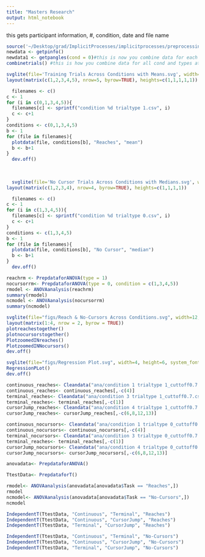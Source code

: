 ```yaml
---
title: "Masters Research"
output: html_notebook
---
```


this gets participant information, #, condition, date and file name
```r
source('~/Desktop/grad/ImplicitProcesses/implicitprocesses/preprocessing.R')
newdata <- getpinfo()
newdata1 <- getpangles(cond = 0)#this is now you combine data for each condition and trialtype
combinetrials() #this is how you combine data for all cond and types at once
```
```r
svglite(file='Training Trials Across Conditions with Means.svg', width=5, height=15, system_fonts=list(sans = "Arial"))
layout(matrix(c(1,2,3,4,5), nrow=5, byrow=TRUE), heights=c(1,1,1,1,1))

  filenames <- c()
c <- 1
for (i in c(0,1,3,4,5)){
  filenames[c] <- sprintf("condition %d trialtype 1.csv", i)
  c <- c+1
}
conditions <- c(0,1,3,4,5)
b <- 1
for (file in filenames){
  plotdata(file, conditions[b], "Reaches", "mean")
  b <- b+1
}
  dev.off()
  
  
  
  svglite(file='No Cursor Trials Across Conditions with Medians.svg', width=5, height=15, system_fonts=list(sans = "Arial"))
layout(matrix(c(1,2,3,4), nrow=4, byrow=TRUE), heights=c(1,1,1,1))

  filenames <- c()
c <- 1
for (i in c(1,3,4,5)){
  filenames[c] <- sprintf("condition %d trialtype 0.csv", i)
  c <- c+1
}
conditions <- c(1,3,4,5)
b <- 1
for (file in filenames){
  plotdata(file, conditions[b], "No Cursor", "median")
  b <- b+1
}
  dev.off()
```
```r
reachrm <- PrepdataforANOVA(type = 1)
nocursorrm<- PrepdataforANOVA(type = 0, condition = c(1,3,4,5))
rmodel <- ANOVAanalysis(reachrm)
summary(rmodel)
ncmodel <- ANOVAanalysis(nocursorrm)
summary(ncmodel)
```






```r

svglite(file="figs/Reach & No-Cursors Across Conditions.svg", width=12, height=8, system_fonts=list(sans = "Arial"))
layout(matrix(1:4, nrow = 2, byrow = TRUE))
plotreachestogether()
plotnocursorstogether()
PlotzoomedINreaches()
PlotzoomedINNocursors()
dev.off()

svglite(file="figs/Regression Plot.svg", width=4, height=6, system_fonts=list(sans = "Arial"))
RegressionPLot()
dev.off()

```


```r
continuous_reaches<- Cleandata("ana/condition 1 trialtype 1_cuttoff0.7.csv")
continuous_reaches<- continuous_reaches[,-c(4)]
terminal_reaches<- Cleandata("ana/condition 3 trialtype 1_cuttoff0.7.csv")
terminal_reaches<- terminal_reaches[,-c(1)]
cursorJump_reaches<- Cleandata("ana/condition 4 trialtype 1_cuttoff0.7.csv")
cursorJump_reaches<- cursorJump_reaches[,-c(6,8,12,13)]

continuous_nocursors<- Cleandata("ana/condition 1 trialtype 0_cuttoff0.7.csv")
continuous_nocursors<- continuous_nocursors[,-c(4)]
terminal_nocursors<- Cleandata("ana/condition 3 trialtype 0_cuttoff0.7.csv")
terminal_reaches<- terminal_reaches[,-c(1)]
cursorJump_nocursors<- Cleandata("ana/condition 4 trialtype 0_cuttoff0.7.csv")
cursorJump_nocursors<- cursorJump_nocursors[,-c(6,8,12,13)]
```



```r

anovadata<- PrepdataforANOVA()

TtestData<- PrepdataforT()
```


```r
rmodel<- ANOVAanalysis(anovadata[anovadata$Task == "Reaches",])
rmodel
ncmodel<- ANOVAanalysis(anovadata[anovadata$Task == "No-Cursors",])
ncmodel

IndependentT(TtestData, "Continuous", "Terminal", "Reaches")
IndependentT(TtestData, "Continuous", "CursorJump", "Reaches")
IndependentT(TtestData, "Terminal", "CursorJump", "Reaches")

IndependentT(TtestData, "Continuous", "Terminal", "No-Cursors")
IndependentT(TtestData, "Continuous", "CursorJump", "No-Cursors")
IndependentT(TtestData, "Terminal", "CursorJump", "No-Cursors")

  

```
